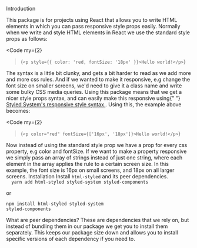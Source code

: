 
<Heading mb={1}>Introduction</Heading>

<Paragraph>
  This package is for projects using React that allows you to write HTML
  elements in which you can pass responsive style props easily. Normally when we
  write and style HTML elements in React we use the standard style props as
  follows:
</Paragraph>

<Code
  my={2}
>{`<p style={{ color: 'red, fontSize: '18px' }}>Hello world!</p>`}</Code>

<Paragraph>
  The syntax is a little bit clunky, and gets a bit harder to read as we add
  more and more css rules. And if we wanted to make it responsive, e.g change
  the font size on smaller screens, we'd need to give it a class name and write
  some bulky CSS media queries.
</Paragraph>

<Paragraph mt={0}>
  Using this package means that we get a nicer style props syntax, and can
  easily make this responsive using{" "}
  <a href="https://styled-system.com/responsive-styles">
    Styled System's responsive style syntax
  </a>
  . Using this, the example above becomes:
</Paragraph>

<Code
  my={2}
>{`<p color="red" fontSize={['16px', '18px']}>Hello world!</p>`}</Code>

<Paragraph>
  Now instead of using the standard style prop we have a prop for every css
  property, e.g color and fontSize. If we want to make a property responsive we
  simply pass an array of strings instead of just one string, where each element
  in the array applies the rule to a certain screen size. In this example, the
  font size is 16px on small screens, and 18px on all larger screens.
</Paragraph>

<Heading mt={5} mb={1}>
  Installation
</Heading>

<Paragraph>
  Install <Code inline>html-styled</Code> and its peer dependencies.
</Paragraph>

<Code mt={4} mb={0}>
  yarn add html-styled styled-system styled-components
</Code>

<Paragraph>or</Paragraph>

<Code>npm install html-styled styled-system styled-components</Code>

<DIV borderLeft="solid 5px #28464B" pl={3} pt={2}>
  <Heading small>What are peer dependencies?</Heading>
  <Paragraph>
    These are dependencies that we rely on, but instead of bundling them in our
    package we get you to install them separately. This keeps our package size
    down and allows you to install specific versions of each dependency if you
    need to.
  </Paragraph>
</DIV>
